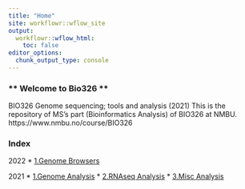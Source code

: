 ```yaml
---
title: "Home"
site: workflowr::wflow_site
output:
  workflowr::wflow_html:
    toc: false
editor_options:
  chunk_output_type: console
---
```



### ** Welcome to Bio326 **
BIO326 Genome sequencing; tools and analysis (2021)
This is the repository of MS's part (Bioinformatics Analysis) of BIO326 at NMBU. https://www.nmbu.no/course/BIO326


### **Index**
2022
* [1.Genome Browsers](genomebrowser_for_lab.html)

2021
* [1.Genome Analysis](Bio326.genome.html)
* [2.RNAseq Analysis](Bio326.RNAseq.html)
* [3.Misc Analysis](Bio326.misc.html)


